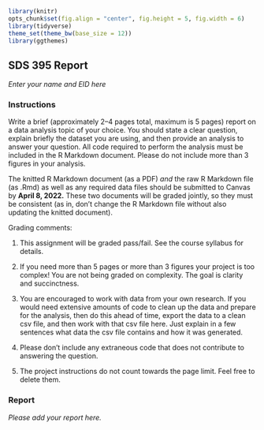 ```r
library(knitr)
opts_chunk$set(fig.align = "center", fig.height = 5, fig.width = 6)
library(tidyverse)
theme_set(theme_bw(base_size = 12))
library(ggthemes)
```

## SDS 395 Report
*Enter your name and EID here*

### Instructions

Write a brief (approximately 2--4 pages total, maximum is 5 pages) report on a data analysis topic of your choice. You should state a clear question, explain briefly the dataset you are using, and then provide an analysis to answer your question. All code required to perform the analysis must be included in the R Markdown document. Please do not include more than 3 figures in your analysis.

The knitted R Markdown document (as a PDF) *and* the raw R Markdown file (as .Rmd) as well as any required data files should be submitted to Canvas by **April 8, 2022.** These two documents will be graded jointly, so they must be consistent (as in, don't change the R Markdown file without also updating the knitted document).

Grading comments:

1. This assignment will be graded pass/fail. See the course syllabus for details.

2. If you need more than 5 pages or more than 3 figures your project is too complex! You are not being graded on complexity. The goal is clarity and succinctness.

3. You are encouraged to work with data from your own research. If you would need extensive amounts of code to clean up the data and prepare for the analysis, then do this ahead of time, export the data to a clean csv file, and then work with that csv file here. Just explain in a few sentences what data the csv file contains and how it was generated.

4. Please don't include any extraneous code that does not contribute to answering the question.

5. The project instructions do not count towards the page limit. Feel free to delete them.

### Report

*Please add your report here.*
